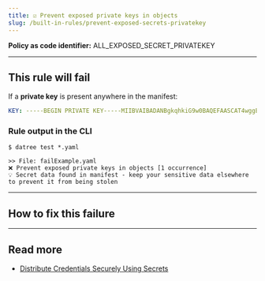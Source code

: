 ```yaml
---
title: ☑️ Prevent exposed private keys in objects
slug: /built-in-rules/prevent-exposed-secrets-privatekey
---
```



<CommonOverview />

**Policy as code identifier:** ALL_EXPOSED_SECRET_PRIVATEKEY

---

## This rule will fail

If a **private key** is present anywhere in the manifest:

```yaml
KEY: -----BEGIN PRIVATE KEY-----MIIBVAIBADANBgkqhkiG9w0BAQEFAASCAT4wggE6AgEAAkEAqPfgaTEWEP3S9w0t-----END PRIVATE KEY-----
```

### Rule output in the CLI

```terminal
$ datree test *.yaml

>> File: failExample.yaml
❌ Prevent exposed private keys in objects [1 occurrence]
💡 Secret data found in manifest - keep your sensitive data elsewhere to prevent it from being stolen 
```

---

## How to fix this failure

<CommonHowToFix />

---

## Read more

- [Distribute Credentials Securely Using Secrets](https://kubernetes.io/docs/tasks/inject-data-application/distribute-credentials-secure/)
